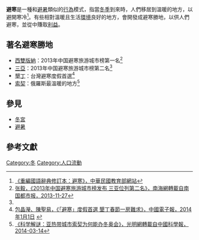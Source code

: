 '''避寒'''是一種和[[避暑|避暑]]類似的[[行為|行為]]模式，指當[[冬季|冬季]]到來時，人們移居到溫暖的地方，以避開寒冷<ref>[http://dict.revised.moe.edu.tw/cgi-bin/newDict/dict.sh?idx=dict.idx&cond=%C1%D7%B4H&pieceLen=50&fld=1&cat=&imgFont=1 《重編國語辭典修訂本：避寒》，中華民國教育部網站]{{dead link|date=2018年4月 |bot=InternetArchiveBot |fix-attempted=yes }}</ref>。有些相對溫暖且生活[[環境|環境]]良好的地方，會開發成避寒勝地，以供人們避寒，並從中賺取[[利益|利益]]。

== 著名避寒勝地 ==
* [[西雙版納|西雙版納]]：2013年中国避寒旅游城市榜第一名<ref name="2013年中国避寒">[http://www.hinews.cn/news/system/2013/11/27/016249479.shtml 张毅，《2013年中国避寒旅游城市榜发布 三亚位列第二名》，南海網轉載自南国都市报，2013-11-27]</ref>
* [[三亞|三亞]]：2013年中国避寒旅游城市榜第二名<ref name="2013年中国避寒"/>
* [[墾丁|墾丁]]：台灣避寒度假首選<ref>[http://www.chinatimes.com/realtimenews/20140101004189-260405 包晶瀅、陳聖易，《「避寒」度假首選 墾丁春節一房難求》，中國電子報，2014年1月1日] {{webarchive|url=https://web.archive.org/web/20140727035850/http://www.chinatimes.com/realtimenews/20140101004189-260405 |date=2014年7月27日 }}</ref>
* [[索契|索契]]：俄羅斯最溫暖的地方<ref>[http://tech.gmw.cn/2014-03/14/content_10672886.htm 《科学解谜：亚热带城市索契为何能办冬奥会》，光明網轉載自中國科學報，2014-03-14]</ref>

== 參見 ==
*[[冬宮|冬宮]]
*[[避暑|避暑]]

== 參考文獻 ==
{{reflist}}

{{stub}}

[[Category:冬|Category:冬]]
[[Category:人口流動|Category:人口流動]]